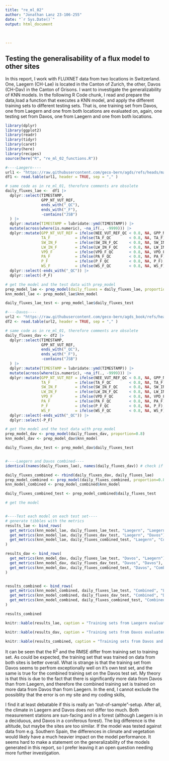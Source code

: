 ```yaml
---
title: "re_ml_02"
author: "Jonathan Lanz 23-106-255"
date: "`r Sys.Date()`"
output: html_document
    
    
  
---
```


## Testing the generalisability of a flux model to other sites
In this report, I work with FLUXNET data from two locations in Switzerland. One, Laegern (CH-Lae) is located in the Canton of Zurich, the other, Davos (CH-Dav) in the Canton of Grisons. I want to investigate the generalizability of KNN models. In the following R Code chunk, I read and prepare the data,load a function that executes a KNN model, and apply the different training sets to different testing sets. That is, one training set from Davos, one from Laegern and one from both locations are evaluated on, again, one testing set from Davos, one from Laegern and one from both locations.

```r
library(dplyr)
library(ggplot2)
library(readr)
library(tidyr)
library(caret)
library(here)
library(recipes)
source(here("R", "re_ml_02_functions.R"))

#----Laegern----
url1 <- "https://raw.githubusercontent.com/geco-bern/agds/refs/heads/main/data/FLX_CH-Lae_FLUXNET2015_FULLSET_DD_2004-2014_1-4.csv"
df1 <- read.table(url1, header = TRUE, sep = "," )

# same code as in re_ml_01, therefore comments are obsolete
daily_fluxes_lae <-  df1 |>
  dplyr::select(TIMESTAMP,
                GPP_NT_VUT_REF,    
                ends_with("_QC"),  
                ends_with("_F"),   
                -contains("JSB")   
  ) |>
  dplyr::mutate(TIMESTAMP = lubridate::ymd(TIMESTAMP)) |>
  mutate(across(where(is.numeric), ~na_if(., -9999))) |> 
  dplyr::mutate(GPP_NT_VUT_REF = ifelse(NEE_VUT_REF_QC < 0.8, NA, GPP_NT_VUT_REF),
                TA_F           = ifelse(TA_F_QC        < 0.8, NA, TA_F),
                SW_IN_F        = ifelse(SW_IN_F_QC     < 0.8, NA, SW_IN_F),
                LW_IN_F        = ifelse(LW_IN_F_QC     < 0.8, NA, LW_IN_F),
                VPD_F          = ifelse(VPD_F_QC       < 0.8, NA, VPD_F),
                PA_F           = ifelse(PA_F_QC        < 0.8, NA, PA_F),
                P_F            = ifelse(P_F_QC         < 0.8, NA, P_F),
                WS_F           = ifelse(WS_F_QC        < 0.8, NA, WS_F)) |> 
  dplyr::select(-ends_with("_QC")) |>
  dplyr::select(-P_F)

# get the model and the test data with prep_model
prep_model_lae <- prep_model(daily_fluxes = daily_fluxes_lae, proportion=0.8)
knn_model_lae <- prep_model_lae$knn_model

daily_fluxes_lae_test <- prep_model_lae$daily_fluxes_test

#----Davos----
url2 <- "https://raw.githubusercontent.com/geco-bern/agds_book/refs/heads/main/book/data/FLX_CH-Dav_FLUXNET2015_FULLSET_DD_1997-2014_1-3.csv" 
df2 <- read.table(url2, header = TRUE, sep = "," ) 

# same code as in re_ml_01, therefore comments are obsolete
daily_fluxes_dav <- df2 |>
  dplyr::select(TIMESTAMP,
                GPP_NT_VUT_REF,    
                ends_with("_QC"),  
                ends_with("_F"),   
                -contains("JSB")  
  ) |>
  dplyr::mutate(TIMESTAMP = lubridate::ymd(TIMESTAMP)) |>
  mutate(across(where(is.numeric), ~na_if(., -9999))) |> 
  dplyr::mutate(GPP_NT_VUT_REF = ifelse(NEE_VUT_REF_QC < 0.8, NA, GPP_NT_VUT_REF),
                TA_F           = ifelse(TA_F_QC        < 0.8, NA, TA_F),
                SW_IN_F        = ifelse(SW_IN_F_QC     < 0.8, NA, SW_IN_F),
                LW_IN_F        = ifelse(LW_IN_F_QC     < 0.8, NA, LW_IN_F),
                VPD_F          = ifelse(VPD_F_QC       < 0.8, NA, VPD_F),
                PA_F           = ifelse(PA_F_QC        < 0.8, NA, PA_F),
                P_F            = ifelse(P_F_QC         < 0.8, NA, P_F),
                WS_F           = ifelse(WS_F_QC        < 0.8, NA, WS_F)) |> 
  dplyr::select(-ends_with("_QC")) |>
  dplyr::select(-P_F)

# get the model and the test data with prep_model
prep_model_dav <- prep_model(daily_fluxes_dav, proportion=0.8)
knn_model_dav <- prep_model_dav$knn_model

daily_fluxes_dav_test <- prep_model_dav$daily_fluxes_test


#----Laegern and Davos combined----
identical(names(daily_fluxes_lae), names(daily_fluxes_dav)) # check if the data has the same columns

daily_fluxes_combined <- rbind(daily_fluxes_dav, daily_fluxes_lae)
prep_model_combined <- prep_model(daily_fluxes_combined, proportion=0.8)
knn_model_combined <- prep_model_combined$knn_model

daily_fluxes_combined_test <- prep_model_combined$daily_fluxes_test

# get the model


#----Test each model on each test set----
# generate tibbles with the metrics
results_lae <- bind_rows(
  get_metrics(knn_model_lae, daily_fluxes_lae_test, "Laegern", "Laegern"),
  get_metrics(knn_model_lae, daily_fluxes_dav_test, "Laegern", "Davos"),
  get_metrics(knn_model_lae, daily_fluxes_combined_test, "Laegern", "Combined")
)

results_dav <- bind_rows(
  get_metrics(knn_model_dav, daily_fluxes_lae_test, "Davos", "Laegern"),
  get_metrics(knn_model_dav, daily_fluxes_dav_test, "Davos", "Davos"),
  get_metrics(knn_model_dav, daily_fluxes_combined_test, "Davos", "Combined")
)


results_combined <- bind_rows(
  get_metrics(knn_model_combined, daily_fluxes_lae_test, "Combined", "Laegern"),
  get_metrics(knn_model_combined, daily_fluxes_dav_test, "Combined", "Davos"),
  get_metrics(knn_model_combined, daily_fluxes_combined_test, "Combined", "Combined")
)

results_combined

knitr::kable(results_lae, caption = "Training sets from Laegern evaluated against different test sets")

knitr::kable(results_dav, caption = "Training sets from Davos evaluated against different test sets")

knitr::kable(results_combined, caption = "Training sets from Davos and Laegern evaluated against different test sets")
```

It can be seen that the R<sup>2</sup> and the RMSE differ from training set to training set. As could be expected, the training set that was trained on data from both sites is better overall. What is strange is that the training set from Davos seems to perfrom exceptionally well on it's own test set, and the same is true for the combined training set on the Davos test set. My theory is that this is due to the fact that there is significantly more data from Davos than from Laegern, and therefore the combined training set is trained on more data from Davos than from Laegern. In the end, I cannot exclude the possiblity that the error is on my site and my coding skills, 

I find it at least debatable if this is really an "out-of-sample"-setup. After all, the climate in Laegern and Davos does not differ too much. Both measurement stations are sun-facing and in a forest (although Laegern is in a deciduous, and Davos in a coniferous forest). The big difference is the altitude, but maybe the sites are too similar. If the model was tested against data from e.g. Southern Spain, the differences in climate and vegetation would likely have a much heavier impact on the model performance. It seems hard to make a statement on the generalizability of the models generated in this report, so I prefer leaving it an open question needing more further investigation.